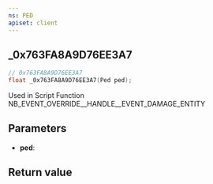 ```yaml
---
ns: PED
apiset: client
---
```

## _0x763FA8A9D76EE3A7

```c
// 0x763FA8A9D76EE3A7
float _0x763FA8A9D76EE3A7(Ped ped);
```

Used in Script Function NB_EVENT_OVERRIDE__HANDLE__EVENT_DAMAGE_ENTITY

## Parameters
* **ped**:

## Return value